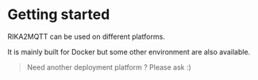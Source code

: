 # Getting started

RIKA2MQTT can be used on different platforms.

It is mainly built for Docker but some other environment are also available.

> Need another deployment platform ? Please ask :)
